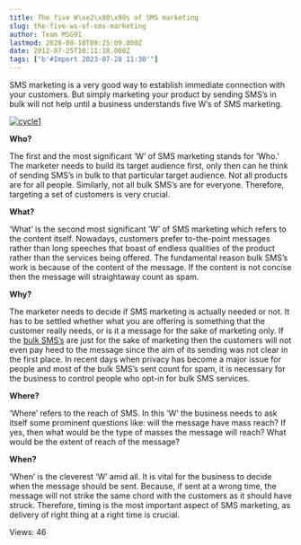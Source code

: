 ```yaml
---
title: The five W\xe2\x80\x99s of SMS marketing
slug: the-five-ws-of-sms-marketing
author: Team MSG91
lastmod: 2020-08-18T09:25:09.000Z
date: 2012-07-25T10:11:18.000Z
tags: ["b'#Import 2023-07-28 11:30'"]
---
```


SMS marketing is a very good way to establish immediate connection with your customers. But simply marketing your product by sending SMS’s in bulk will not help until a business understands five W’s of SMS marketing.


[![](https://images-msg91.s3.ap-south-1.amazonaws.com/content/images/wordpress/2012/07/cycle12-300x255.png "cycle1")](https://images-msg91.s3.ap-south-1.amazonaws.com/content/images/wordpress/2012/07/cycle12.png)


**Who?** 


The first and the most significant ‘W’ of SMS marketing stands for ‘Who.’ The marketer needs to build its target audience first, only then can he think of sending SMS’s in bulk to that particular target audience. Not all products are for all people. Similarly, not all bulk SMS’s are for everyone. Therefore, targeting a set of customers is very crucial.


**What?**


‘What’ is the second most significant ‘W’ of SMS marketing which refers to the content itself. Nowadays, customers prefer to-the-point messages rather than long speeches that boast of endless qualities of the product rather than the services being offered. The fundamental reason bulk SMS’s work is because of the content of the message. If the content is not concise then the message will straightaway count as spam.


**Why?**


The marketer needs to decide if SMS marketing is actually needed or not. It has to be settled whether what you are offering is something that the customer really needs, or is it a message for the sake of marketing only. If the [bulk SMS’s](https://msg91.com) are just for the sake of marketing then the customers will not even pay heed to the message since the aim of its sending was not clear in the first place. In recent days when privacy has become a major issue for people and most of the bulk SMS’s sent count for spam, it is necessary for the business to control people who opt-in for bulk SMS services.


**Where?**


‘Where’ refers to the reach of SMS. In this ‘W’ the business needs to ask itself some prominent questions like: will the message have mass reach? If yes, then what would be the type of masses the message will reach? What would be the extent of reach of the message?


**When?**


‘When’ is the cleverest ‘W’ amid all. It is vital for the business to decide when the message should be sent. Because, if sent at a wrong time, the message will not strike the same chord with the customers as it should have struck. Therefore, timing is the most important aspect of SMS marketing, as delivery of right thing at a right time is crucial.



 Views: 46




